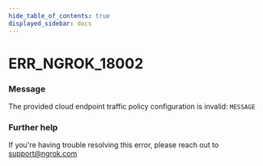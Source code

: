 ```yaml
---
hide_table_of_contents: true
displayed_sidebar: docs
---
```



# ERR_NGROK_18002

### Message

The provided cloud endpoint traffic policy configuration is invalid: `MESSAGE`

<ErrorDetails error="err_ngrok_18002" />

### Further help

If you're having trouble resolving this error, please reach out to [support@ngrok.com](mailto:support@ngrok.com?subject=Help%20with%20ERR_NGROK_18002)
